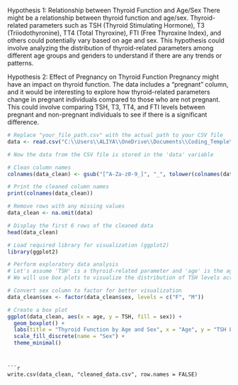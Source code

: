 Hypothesis 1: Relationship between Thyroid Function and Age/Sex
There might be a relationship between thyroid function and age/sex. Thyroid-related parameters such as TSH (Thyroid Stimulating Hormone), T3 (Triiodothyronine), TT4 (Total Thyroxine), FTI (Free Thyroxine Index), and others could potentially vary based on age and sex. This hypothesis could involve analyzing the distribution of thyroid-related parameters among different age groups and genders to understand if there are any trends or patterns.

Hypothesis 2: Effect of Pregnancy on Thyroid Function
Pregnancy might have an impact on thyroid function. The data includes a "pregnant" column, and it would be interesting to explore how thyroid-related parameters change in pregnant individuals compared to those who are not pregnant. This could involve comparing TSH, T3, TT4, and FTI levels between pregnant and non-pregnant individuals to see if there is a significant difference.

```{r}
# Replace "your_file_path.csv" with the actual path to your CSV file
data <- read.csv("C:\\Users\\ALIYA\\OneDrive\\Documents\\Coding_Temple\\Week 8\\Capstone_1\\thyroidDF.csv")

# Now the data from the CSV file is stored in the 'data' variable

```

```{r}
# Clean column names
colnames(data_clean) <- gsub("[^A-Za-z0-9_]", "_", tolower(colnames(data_clean)))

# Print the cleaned column names
print(colnames(data_clean))

```


```{r}
# Remove rows with any missing values
data_clean <- na.omit(data)


```
```{r}
# Display the first 6 rows of the cleaned data
head(data_clean)

```
```{r}
# Load required library for visualization (ggplot2)
library(ggplot2)

# Perform exploratory data analysis
# Let's assume 'TSH' is a thyroid-related parameter and 'age' is the age column
# We will use box plots to visualize the distribution of TSH levels across different age groups and sexes

# Convert sex column to factor for better visualization
data_clean$sex <- factor(data_clean$sex, levels = c("F", "M"))

# Create a box plot
ggplot(data_clean, aes(x = age, y = TSH, fill = sex)) +
  geom_boxplot() +
  labs(title = "Thyroid Function by Age and Sex", x = "Age", y = "TSH Level") +
  scale_fill_discrete(name = "Sex") +
  theme_minimal()

```


```


```{r}
write.csv(data_clean, "cleaned_data.csv", row.names = FALSE)

```

